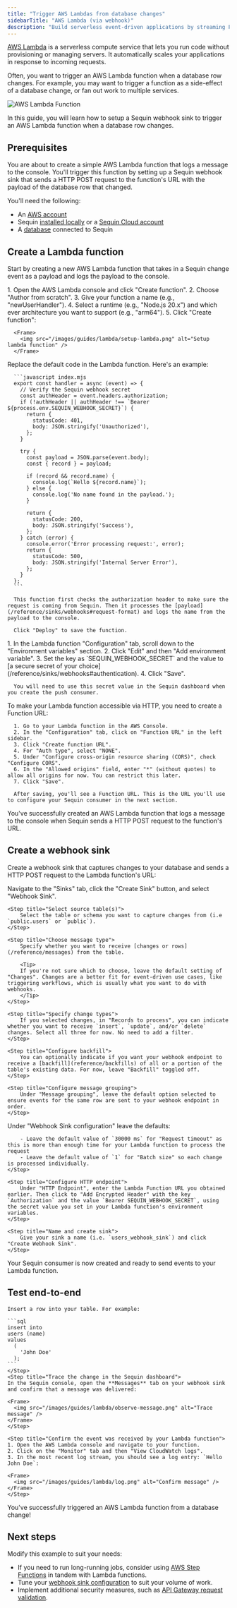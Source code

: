 ```yaml
---
title: "Trigger AWS Lambdas from database changes"
sidebarTitle: "AWS Lambda (via webhook)"
description: "Build serverless event-driven applications by streaming Postgres changes to AWS Lambda."
---
```


[AWS Lambda](https://aws.amazon.com/lambda/) is a serverless compute service that lets you run code without provisioning or managing servers. It automatically scales your applications in response to incoming requests.

Often, you want to trigger an AWS Lambda function when a database row changes. For example, you may want to trigger a function as a side-effect of a database change, or fan out work to multiple services.

<Frame>
  <img src="/images/guides/lambda/send-with-sequin.svg" alt="AWS Lambda Function" />
</Frame>


In this guide, you will learn how to setup a Sequin webhook sink to trigger an AWS Lambda function when a database row changes.

## Prerequisites

You are about to create a simple AWS Lambda function that logs a message to the console. You'll trigger this function by setting up a Sequin webhook sink that sends a HTTP POST request to the function's URL with the payload of the database row that changed.

You'll need the following:

- An [AWS account](https://aws.amazon.com/)
- Sequin [installed locally](/quickstart/webhooks) or a [Sequin Cloud account](https://console.sequinstream.com/register)
- A [database](/connect-postgres) connected to Sequin

## Create a Lambda function

Start by creating a new AWS Lambda function that takes in a Sequin change event as a payload and logs the payload to the console.

<Steps titleSize="h3">
  <Step title="Create a new Lambda function">
      1. Open the AWS Lambda console and click "Create function".
      2. Choose "Author from scratch".
      3. Give your function a name (e.g., "newUserHandler").
      4. Select a runtime (e.g., "Node.js 20.x") and which ever architecture you want to support (e.g., "arm64").
      5. Click "Create function":

      <Frame>
        <img src="/images/guides/lambda/setup-lambda.png" alt="Setup lambda function" />
      </Frame>
  </Step>
  <Step title="Add function code">
      Replace the default code in the Lambda function. Here's an example:

      ```javascript index.mjs
      export const handler = async (event) => {
        // Verify the Sequin webhook secret
        const authHeader = event.headers.authorization;
        if (!authHeader || authHeader !== `Bearer ${process.env.SEQUIN_WEBHOOK_SECRET}`) {
          return {
            statusCode: 401,
            body: JSON.stringify('Unauthorized'),
          };
        }

        try {
          const payload = JSON.parse(event.body);
          const { record } = payload;

          if (record && record.name) {
            console.log(`Hello ${record.name}`);
          } else {
            console.log('No name found in the payload.');
          }

          return {
            statusCode: 200,
            body: JSON.stringify('Success'),
          };
        } catch (error) {
          console.error('Error processing request:', error);
          return {
            statusCode: 500,
            body: JSON.stringify('Internal Server Error'),
          };
        }
      };
      ```

      This function first checks the authorization header to make sure the request is coming from Sequin. Then it processes the [payload](/reference/sinks/webhooks#request-format) and logs the name from the payload to the console.

      Click "Deploy" to save the function.
  </Step>
  <Step title="Add the SEQUIN_WEBHOOK_SECRET environment variable">
      1. In the Lambda function "Configuration" tab, scroll down to the "Environment variables" section.
      2. Click "Edit" and then "Add environment variable".
      3. Set the key as `SEQUIN_WEBHOOK_SECRET` and the value to [a secure secret of your choice](/reference/sinks/webhooks#authentication).
      4. Click "Save".

      You will need to use this secret value in the Sequin dashboard when you create the push consumer.
  </Step>
  <Step title="Create a Lambda Function URL">
      To make your Lambda function accessible via HTTP, you need to create a Function URL:

      1. Go to your Lambda function in the AWS Console.
      2. In the "Configuration" tab, click on "Function URL" in the left sidebar.
      3. Click "Create function URL".
      4. For "Auth type", select "NONE".
      5. Under "Configure cross-origin resource sharing (CORS)", check "Configure CORS".
      6. In the "Allowed origins" field, enter "*" (without quotes) to allow all origins for now. You can restrict this later.
      7. Click "Save".

      After saving, you'll see a Function URL. This is the URL you'll use to configure your Sequin consumer in the next section.
  </Step>
</Steps>

<Check>
You've successfully created an AWS Lambda function that logs a message to the console when Sequin sends a HTTP POST request to the function's URL.
</Check>

## Create a webhook sink

Create a webhook sink that captures changes to your database and sends a HTTP POST request to the Lambda function's URL:

<Steps titleSize="h3">
    <Step title="Create a new sink">
        Navigate to the "Sinks" tab, click the "Create Sink" button, and select "Webhook Sink".
    </Step>

    <Step title="Select source table(s)">
        Select the table or schema you want to capture changes from (i.e `public.users` or `public`).
    </Step>

    <Step title="Choose message type">
        Specify whether you want to receive [changes or rows](/reference/messages) from the table.

        <Tip>
        If you're not sure which to choose, leave the default setting of "Changes". Changes are a better fit for event-driven use cases, like triggering workflows, which is usually what you want to do with webhooks.
        </Tip>
    </Step>

    <Step title="Specify change types">
        If you selected changes, in "Records to process", you can indicate whether you want to receive `insert`, `update`, and/or `delete` changes. Select all three for now. No need to add a filter.
    </Step>

    <Step title="Configure backfill">
        You can optionally indicate if you want your webhook endpoint to receive a [backfill](reference/backfills) of all or a portion of the table's existing data. For now, leave "Backfill" toggled off.
    </Step>

    <Step title="Configure message grouping">
        Under "Message grouping", leave the default option selected to ensure events for the same row are sent to your webhook endpoint in order.
    </Step>

   <Step title="Configure sink settings">
        Under "Webhook Sink configuration" leave the defaults:

        - Leave the default value of `30000 ms` for "Request timeout" as this is more than enough time for your Lambda function to process the request
        - Leave the default value of `1` for "Batch size" so each change is processed individually.
    </Step>

    <Step title="Configure HTTP endpoint">
        Under "HTTP Endpoint", enter the Lambda Function URL you obtained earlier. Then click to "Add Encrypted Header" with the key `Authorization` and the value `Bearer SEQUIN_WEBHOOK_SECRET`, using the secret value you set in your Lambda function's environment variables.
    </Step>

    <Step title="Name and create sink">
        Give your sink a name (i.e. `users_webhook_sink`) and click "Create Webhook Sink".
    </Step>
</Steps>

<Check>
    Your Sequin consumer is now created and ready to send events to your Lambda function.
</Check>

## Test end-to-end
<Steps titleSize="h3">
    <Step title="Add a row to your table">

    Insert a row into your table. For example:

    ```sql
    insert into
    users (name)
    values
      (
        'John Doe'
      );
    ```
    </Step>
    <Step title="Trace the change in the Sequin dashboard">
    In the Sequin console, open the **Messages** tab on your webhook sink and confirm that a message was delivered:

    <Frame>
      <img src="/images/guides/lambda/observe-message.png" alt="Trace message" />
    </Frame>
    </Step>

    <Step title="Confirm the event was received by your Lambda function">
    1. Open the AWS Lambda console and navigate to your function.
    2. Click on the "Monitor" tab and then "View CloudWatch logs".
    3. In the most recent log stream, you should see a log entry: `Hello John Doe`:

    <Frame>
      <img src="/images/guides/lambda/log.png" alt="Confirm message" />
    </Frame>
    </Step>
</Steps>

<Check>
You've successfully triggered an AWS Lambda function from a database change!
</Check>

## Next steps

Modify this example to suit your needs:

- If you need to run long-running jobs, consider using [AWS Step Functions](https://aws.amazon.com/step-functions/) in tandem with Lambda functions.
- Tune your [webhook sink configuration](/reference/sinks/webhooks) to suit your volume of work.
- Implement additional security measures, such as [API Gateway request validation](https://docs.aws.amazon.com/apigateway/latest/developerguide/api-gateway-method-request-validation.html).